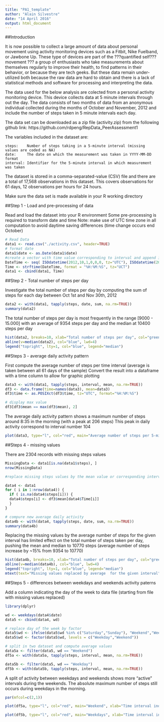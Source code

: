 ```yaml
---
title: "PA1_template"
author: "Alain Silvestre"
date: "14 April 2016"
output: html_document
---
```


##Introduction

It is now possible to collect a large amount of data about personal movement using activity monitoring devices such as a Fitbit, Nike Fuelband, or Jawbone Up. These type of devices are part of the ???quantified self??? movement ??? a group of enthusiasts who take measurements about themselves regularly to improve their health, to find patterns in their behavior, or because they are tech geeks. But these data remain under-utilized both because the raw data are hard to obtain and there is a lack of statistical methods and software for processing and interpreting the data.

The data used for the below analysis are colected from a personal activity monitoring device. This device collects data at 5 minute intervals through out the day. The data consists of two months of data from an anonymous individual collected during the months of October and November, 2012 and include the number of steps taken in 5 minute intervals each day.

The data set can be downloaded as a zip file (activity.zip) from the following github link:
https://github.com/rdpeng/RepData_PeerAssessment1

The variables included in the dataset are:

    steps:    Number of steps taking in a 5-minute interval (missing values are coded as NA)
    date:     The date on which the measurement was taken in YYYY-MM-DD format
    interval: Identifier for the 5-minute interval in which measurement was taken

The dataset is stored in a comma-separated-value (CSV) file and there are a total of 17,568 observations in this dataset.
This covers observations for 61 days, 12 observations per hours for 24 hours.

Make sure the data set is made available in your R working directory

##Step 1 - Load and pre-processing of data

Read and load the dataset into your R environment
Some pre-processing is required to transform date and time
Note: make use of UTC time zone in all computation to avoid daytime saving differences (time change occurs end October)

```r
# Read Data
data1 <- read.csv("./activity.csv", header=TRUE)
# format date
data1$date <- as.Date(data1$date)
#create a vector with time value corresponding to interval and append it as a new column
DateTime <- seq( ISOdatetime(2012,10,1,0,0,0, tz="UTC"), ISOdatetime(2012,11,30,23,55,0,tz="UTC"), by=(60*5))
Time <- strftime(DateTime, format = "%H:%M:%S", tz="UCT")
data1 <- cbind(data1, Time)

```

##Step 2 - Total number of steps per day

Investigate the total number of steps per day by computing the sum of steps for each day between Oct 1st and Nov 30th, 2012

```r
data2 <- with(data1, tapply(steps, date, sum, na.rm=TRUE))
summary(data2)
```

The total number of steps per day is most frequently in the range  [9000 - 15.000] with an average of 9354 steps per day and the median at 10400 steps per day

```r
hist(data2, breaks=10, xlab="Total number of steps per day", col="green", main="Histogram of daily total number of steps, Oct-Nov 2012")
abline(v=median(data2), col="blue", lwd=4)
legend("topright", lty=1, col="blue", legend="median")
```


##Steps 3 - average daily activity pattern

First compute the average number of steps per time interval (average is taken between all 61 days of the sample)
Convert the result into a dataframe with a time column to allow for graphic plotting

```r
data3 <- with(data1, tapply(steps, interval, mean, na.rm=TRUE))
df3 <- data.frame(time=names(data3), mean=data3)
df3$time <- as.POSIXct(df3$time, tz="UTC", format="%H:%M:%S")

# display max value
df3[df3$mean == max(df3$mean), 2]
```

The average daily activity pattern shows a maximum number of steps around 8:35 in the morning (with a peak at 206 steps)
This peak in daily activity correspond to interval number 104

```r
plot(data3, type="l", col="red", main="Average number of steps per 5-minutes interval, averaged across all days", xlab="Time interval index", ylab="Average number of steps")
```

##Steps 4 - missing values

There are 2304 records with missing steps values

```r
MissingData <- data1[is.na(data1$steps), ]
nrow(MissingData)

#replace missing steps values by the mean value or corresponding interval

data4 <- data1
for ( i in 1:nrow(data4)) {
  if ( is.na(data4$steps[i])) {
  data4$steps[i] <- df3$mean[data4$Time[i]]  
  }
}

# compure new average daily activity
data4b <- with(data4, tapply(steps, date, sum, na.rm=TRUE))
summary(data4b)
```

Replacing the missing values by the average number of steps for the given interval has limited effect on the total number of steps taken per day, pushing the mean and median to 10770 steps (average number of steps increase by ~15% from 9354 to 10770)

```r
hist(data4b, breaks=10, xlab="Total number of steps per day", col="green", main="Histogram of daily total number of steps, Oct-Nov 2012")
abline(v=median(data4b), col="blue", lwd=4)
legend("topright", lty=1, col="blue", legend="median")
mtext(text="Missing values replaced by average  for the given interval")
```

##Steps 5 - differences between weekdays and weekends activity paterns

Add a column indicating the day of the week to data file (starting from file with missing values replaced)

```r
library(dplyr)

wd <- weekdays(data4$date)
data5 <- cbind(data4, wd)

# replace day of the week by factor
data5$wd <- ifelse(data5$wd %in% c("Saturday","Sunday"), "Weekend","Weekday")
data5$wd <- factor(data5$wd, levels = c("Weekday","Weekend"))

# split in two dataset and compute average values
data5a <- filter(data5, wd == "Weekend")
df5a <- with(data5a, tapply(steps, interval, mean, na.rm=TRUE))

data5b <- filter(data5, wd == "Weekday")
df5b <- with(data5b, tapply(steps, interval, mean, na.rm=TRUE))
```

A split of activity between weekdays and weekends shows more "active" intervals during the weekends. The absolute maximum number of steps still occurs during weekdays in the morning.


```r

par(mfcol=c(2,1))

plot(df5a, type="l", col="red", main="Weekend", xlab="Time interval index", ylab="Average number of steps")

plot(df5b, type="l", col="red", main="Weekdays", xlab="Time interval index", ylab="Average number of steps")

```


